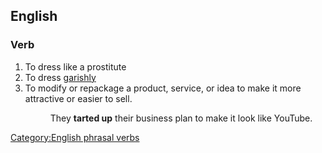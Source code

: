 ==English==
===Verb===
{{en-verb|inf=to [[tart]] [[up]]|tarts up|tarting up|tarted up}}
# To dress like a prostitute
# To dress [[garishly]]
# To modify or repackage a product, service, or idea to make it more attractive or easier to sell.
#: They '''tarted up''' their business plan to make it look like YouTube.

[[Category:English phrasal verbs]]